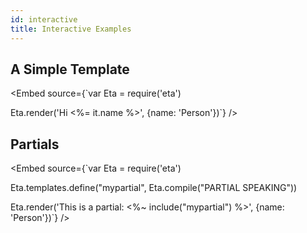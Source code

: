 ```yaml
---
id: interactive
title: Interactive Examples
---
```



## A Simple Template

<Embed
  source={`var Eta = require('eta')
 
Eta.render('Hi <%= it.name %>', {name: 'Person'})`}
/>

## Partials

<Embed
  source={`var Eta = require('eta')
 
Eta.templates.define("mypartial", Eta.compile("PARTIAL SPEAKING"))
 
Eta.render('This is a partial: <%~ include("mypartial") %>', {name: 'Person'})`}
/>
